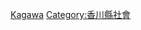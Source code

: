 {{Catnav|頁面分類|各種主題的頁面分類|按國家分類|各國教育|日本教育}}

{{日本行政區劃分類導航|教育}}
[[Category:日本各都道府縣教育|Kagawa]]
[[Category:香川縣社會|Category:香川縣社會]]